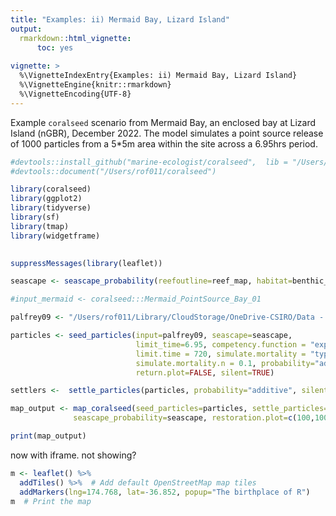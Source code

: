 ```yaml
---
title: "Examples: ii) Mermaid Bay, Lizard Island"
output: 
  rmarkdown::html_vignette:
      toc: yes
    
vignette: >
  %\VignetteIndexEntry{Examples: ii) Mermaid Bay, Lizard Island}
  %\VignetteEngine{knitr::rmarkdown}
  %\VignetteEncoding{UTF-8}
---
```


Example `coralseed` scenario from Mermaid Bay, an enclosed bay at Lizard Island (nGBR), December 2022. The model simulates a point source release of 1000 particles from a 5\*5m area within the site across a 6.95hrs period.

```r

#devtools::install_github("marine-ecologist/coralseed",  lib = "/Users/rof011/coralseed")
#devtools::document("/Users/rof011/coralseed")

library(coralseed)
library(ggplot2)
library(tidyverse)
library(sf)
library(tmap)
library(widgetframe)

  
suppressMessages(library(leaflet))

seascape <- seascape_probability(reefoutline=reef_map, habitat=benthic_map)

#input_mermaid <- coralseed:::Mermaid_PointSource_Bay_01

palfrey09 <- "/Users/rof011/Library/CloudStorage/OneDrive-CSIRO/Data - SeaSims/conniemodels/Dispersal_SettlementRate/lizard_del_14_1512_sim1/lizard_del_14_1512_sim1/plots/day_12036/run_day_12036_lizard_del_14_1512_sim1_18.json"

particles <- seed_particles(input=palfrey09, seascape=seascape,
                            limit_time=6.95, competency.function = "exponential", 
                            limit.time = 720, simulate.mortality = "typeI", 
                            simulate.mortality.n = 0.1, probability="additive",
                            return.plot=FALSE, silent=TRUE)

settlers <-  settle_particles(particles, probability="additive", silent=TRUE)

map_output <- map_coralseed(seed_particles=particles, settle_particles=settlers, 
              seascape_probability=seascape, restoration.plot=c(100,100)) 

print(map_output)

```

now with iframe. not showing?

```r


m <- leaflet() %>%
  addTiles() %>%  # Add default OpenStreetMap map tiles
  addMarkers(lng=174.768, lat=-36.852, popup="The birthplace of R")
m  # Print the map

```